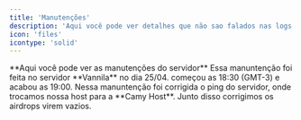 ---
title: 'Manutenções'
description: 'Aqui você pode ver detalhes que não sao falados nas logs de Manutenções de nosso sevidor do discord'
icon: 'files'
icontype: 'solid'
---

<Info>
   **Aqui você pode ver as manutenções do servidor**
</Info>

<AccordionGroup>
   <Accordion
      title="MANUNTENÇÃO 25/04"
      icon="hammer"
   >
      Essa manuntenção foi feita no servidor **Vannila** no dia 25/04. começou as 18:30 (GMT-3) e acabou as 19:00.
      Nessa manuntenção foi corrigida o ping do servidor, onde trocamos nossa host para a **Camy Host**. 
      Junto disso corrigimos os airdrops virem vazios.
   </Accordion>
<AccordionGroup>
